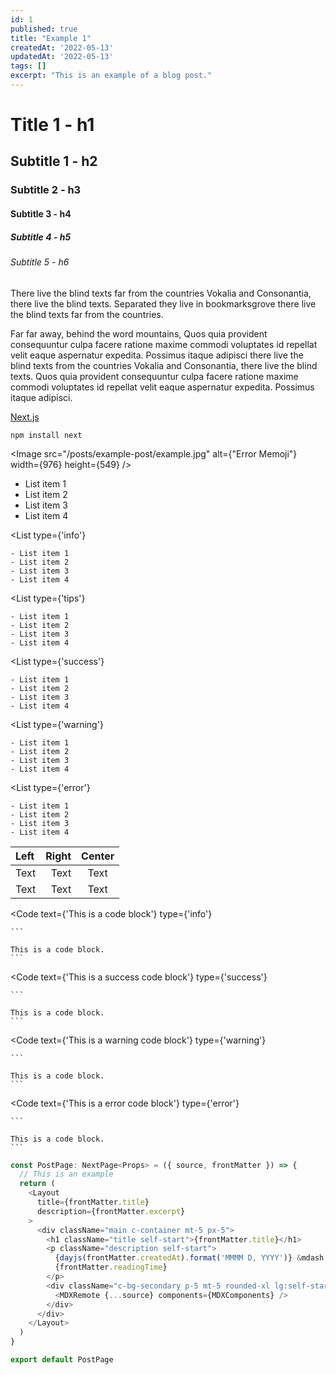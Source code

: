 ```yaml
---
id: 1
published: true
title: "Example 1"
createdAt: '2022-05-13'
updatedAt: '2022-05-13'
tags: []
excerpt: "This is an example of a blog post."
---
```


# Title 1 - h1

## Subtitle 1 - h2

### Subtitle 2 - h3

#### Subtitle 3 - h4

##### Subtitle 4 - h5

###### Subtitle 5 - h6

There live the blind texts far from the countries Vokalia and Consonantia, there live the blind texts. Separated they live in bookmarksgrove there live the blind texts far from the countries.

Far far away, behind the word mountains, Quos quia provident consequuntur culpa facere ratione maxime commodi voluptates id repellat velit eaque aspernatur expedita. Possimus itaque adipisci there live the blind texts from the countries Vokalia and Consonantia, there live the blind texts. Quos quia provident consequuntur culpa facere ratione maxime commodi voluptates id repellat velit eaque aspernatur expedita. Possimus itaque adipisci.

[Next.js](https://nextjs.org/)

`npm install next`

<Image
    src="/posts/example-post/example.jpg"
    alt={"Error Memoji"}
    width={976}
    height={549}
/>

 - List item 1
 - List item 2
 - List item 3
 - List item 4

<List
    type={'info'}
>
    - List item 1
    - List item 2
    - List item 3
    - List item 4
</List>

<List
    type={'tips'}
>
    - List item 1
    - List item 2
    - List item 3
    - List item 4
</List>

<List
    type={'success'}
>
    - List item 1
    - List item 2
    - List item 3
    - List item 4
</List>

<List
    type={'warning'}
>
    - List item 1
    - List item 2
    - List item 3
    - List item 4
</List>

<List
    type={'error'}
>
    - List item 1
    - List item 2
    - List item 3
    - List item 4
</List>


| Left    | Right    | Center    |
| :-----  | ----:    | :---:     |
| Text    | Text     | Text      |
| Text    | Text     | Text      |

<Code
    text={'This is a code block'}
    type={'info'}
>
    ```

    This is a code block.
    ```
</Code>

<Code
    text={'This is a success code block'}
    type={'success'}
>
    ```

    This is a code block.
    ```
</Code>

<Code
    text={'This is a warning code block'}
    type={'warning'}
>
    ```

    This is a code block.
    ```
</Code>

<Code
    text={'This is a error code block'}
    type={'error'}
>
    ```

    This is a code block.
    ```
</Code>

```javascript
const PostPage: NextPage<Props> = ({ source, frontMatter }) => {
  // This is an example
  return (
    <Layout
      title={frontMatter.title}
      description={frontMatter.excerpt}
    >
      <div className="main c-container mt-5 px-5">
        <h1 className="title self-start">{frontMatter.title}</h1>
        <p className="description self-start">
          {dayjs(frontMatter.createdAt).format('MMMM D, YYYY')} &mdash;{' '}
          {frontMatter.readingTime}
        </p>
        <div className="c-bg-secondary p-5 mt-5 rounded-xl lg:self-start lg:w-[80%] content w-full self-center mx-auto lg:ml-2">
          <MDXRemote {...source} components={MDXComponents} />
        </div>
      </div>
    </Layout>
  )
}

export default PostPage
```

